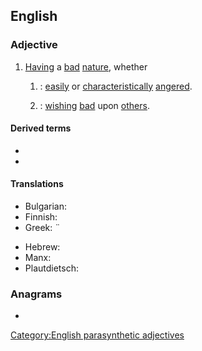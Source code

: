 ==English==

===Adjective===
{{en-adj|head=[[ill]]-[[natured]]}}

# [[having|Having]] a [[bad]] [[nature]], whether
## {{syn of|en|bad-tempered|nodot=a}}: [[easily]] or [[characteristically]] [[angered]].
## {{syn of|en|malevolent|nodot=a}}: [[wish]]ing [[bad]] upon [[other]]s.

====Derived terms====
* {{l|en|ill-naturedness}}
* {{l|en|ill-naturedly}}

====Translations====
{{trans-top|characteristically angered}}
* Bulgarian: {{t+|bg|проклет}}
* Finnish: {{t|fi|pahaluontoinen}}
* Greek: ¨{{t+|el|αναποδιάρης}}
{{trans-mid}}
* Hebrew: {{t|he|hauā}}
* Manx: {{t|gv|neuchenjal}}
* Plautdietsch: {{t|pdt|booshauft}}
{{trans-bottom}}

{{C|en|Personality}}

===Anagrams===
* {{anagrams|en|a=adeillnrtu|laternulid|untrialled}}

[[Category:English parasynthetic adjectives]]